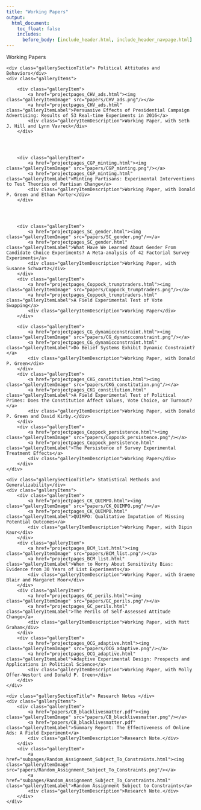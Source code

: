 ```yaml
---
title: "Working Papers"
output:
  html_document:
    toc_float: false
    includes:
      before_body: [include_header.html, include_header_navpage.html]
---
```


<!--html_preserve-->
<div class="band full">
<div class="bandContent pageTitle">Working Papers</div>
<div class="bandContent gallerySection">
	<div class="gallerySectionTitle"> Political Attitudes and Behaviors</div>
	<div class="galleryItems">

		<div class="galleryItem">
			<a href="projectpages_CHV_ads.html"><img class="galleryItemImage" src="papers/CHV_ads.png"/></a>
			<a href="projectpages_CHV_ads.html" class="galleryItemLabel">Persuasive Effects of Presidential Campaign Advertising: Results of 53 Real-time Experiments in 2016</a>
			<div class="galleryItemDescription">Working Paper, with Seth J. Hill and Lynn Vavreck</div>
		</div>



	
		<div class="galleryItem">
			<a href="projectpages_CGP_minting.html"><img class="galleryItemImage" src="papers/CGP_minting.png"/></a>
			<a href="projectpages_CGP_minting.html" class="galleryItemLabel">Minting Partisans: Experimental Interventions to Test Theories of Partisan Change</a>
			<div class="galleryItemDescription">Working Paper, with Donald P. Green and Ethan Porter</div>
		</div>
		
		
		
		
		<div class="galleryItem">
			<a href="projectpages_SC_gender.html"><img class="galleryItemImage" src="papers/SC_gender.png"/></a>
			<a href="projectpages_SC_gender.html" class="galleryItemLabel">What Have We Learned About Gender From Candidate Choice Experiments? A Meta-analysis of 42 Factorial Survey Experiments</a>
			<div class="galleryItemDescription">Working Paper, with Susanne Schwartz</div>
		</div>
		<div class="galleryItem">
			<a href="projectpages_Coppock_trumptraders.html"><img class="galleryItemImage" src="papers/Coppock_trumptraders.png"/></a>
			<a href="projectpages_Coppock_trumptraders.html" class="galleryItemLabel">A Field Experimental Test of Vote Swapping</a>
			<div class="galleryItemDescription">Working Paper</div>
		</div>
		
		<div class="galleryItem">
			<a href="projectpages_CG_dynamicconstraint.html"><img class="galleryItemImage" src="papers/CG_dynamicconstraint.png"/></a>
			<a href="projectpages_CG_dynamicconstraint.html" class="galleryItemLabel">Do Belief Systems Exhibit Dynamic Constraint?</a>
			<div class="galleryItemDescription">Working Paper, with Donald P. Green</div>
		</div>
		<div class="galleryItem">
			<a href="projectpages_CKG_constitution.html"><img class="galleryItemImage" src="papers/CKG_constitution.png"/></a>
			<a href="projectpages_CKG_constitution.html" class="galleryItemLabel">A Field Experimental Test of Political Primes: Does the Constitution Affect Values, Vote Choice, or Turnout?</a>
			<div class="galleryItemDescription">Working Paper, with Donald P. Green and David Kirby.</div>
		</div>
		<div class="galleryItem">
			<a href="projectpages_Coppock_persistence.html"><img class="galleryItemImage" src="papers/Coppock_persistence.png"/></a>
			<a href="projectpages_Coppock_persistence.html" class="galleryItemLabel">The Persistence of Survey Experimental Treatment Effects</a>
			<div class="galleryItemDescription">Working Paper</div>
		</div>
	</div>
</div>
<div class="bandContent gallerySection">
	<div class="gallerySectionTitle"> Statistical Methods and Generalizability</div>
	<div class="galleryItems">
		<div class="galleryItem">
			<a href="projectpages_CK_QUIMPO.html"><img class="galleryItemImage" src="papers/CK_QUIMPO.png"/></a>
			<a href="projectpages_CK_QUIMPO.html" class="galleryItemLabel">QUIMPO: Qualitative Imputation of Missing Potential Outcomes</a>
			<div class="galleryItemDescription">Working Paper, with Dipin Kaur</div>
		</div>
		<div class="galleryItem">
			<a href="projectpages_BCM_list.html"><img class="galleryItemImage" src="papers/BCM_list.png"/></a>
			<a href="projectpages_BCM_list.html" class="galleryItemLabel">When to Worry About Sensitivity Bias: Evidence from 30 Years of List Experiments</a>
			<div class="galleryItemDescription">Working Paper, with Graeme Blair and Margaret Moor</div>
		</div>
		<div class="galleryItem">
			<a href="projectpages_GC_perils.html"><img class="galleryItemImage" src="papers/GC_perils.png"/></a>
			<a href="projectpages_GC_perils.html" class="galleryItemLabel">The Perils of Self-Assessed Attitude Change</a>
			<div class="galleryItemDescription">Working Paper, with Matt Graham</div>
		</div>
		<div class="galleryItem">
			<a href="projectpages_OCG_adaptive.html"><img class="galleryItemImage" src="papers/OCG_adaptive.png"/></a>
			<a href="projectpages_OCG_adaptive.html" class="galleryItemLabel">Adaptive Experimental Design: Prospects and Applications in Political Science</a>
			<div class="galleryItemDescription">Working Paper, with Molly Offer-Westort and Donald P. Green</div>
		</div>
	</div>
</div>
<div class="bandContent gallerySection">
	<div class="gallerySectionTitle"> Research Notes </div>
	<div class="galleryItems">
		<div class="galleryItem">
			<a href="papers/CB_blacklivesmatter.pdf"><img class="galleryItemImage" src="papers/CB_blacklivesmatter.png"/></a>
			<a href="papers/CB_blacklivesmatter.pdf" class="galleryItemLabel">Summary Report: The Effectiveness of Online Ads: A Field Experiment</a>
			<div class="galleryItemDescription">Research Note.</div>
		</div>
		<div class="galleryItem">
			<a href="subpages/Random_Assignment_Subject_To_Constraints.html"><img class="galleryItemImage" src="papers/Random_Assignment_Subject_To_Constraints.png"/></a>
			<a href="subpages/Random_Assignment_Subject_To_Constraints.html" class="galleryItemLabel">Random Assignment Subject to Constraints</a>
			<div class="galleryItemDescription">Research Note.</div>
		</div>
	</div>
</div>
<!--/html_preserve-->
